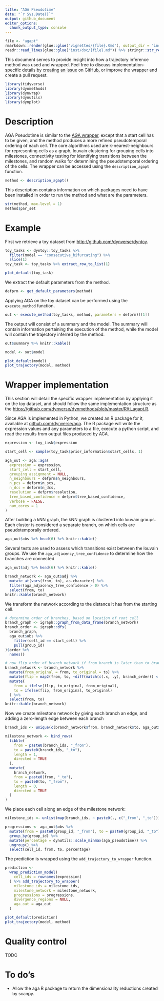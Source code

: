 ```yaml
---
title: "AGA Pseudotime"
date: "`r Sys.Date()`"
output: github_document
editor_options: 
  chunk_output_type: console
---
```


```r
file <- "agapt"
rmarkdown::render(glue::glue("vignettes/{file}.Rmd"), output_dir = "inst/doc/")
readr::read_lines(glue::glue("inst/doc/{file}.md")) %>% stringr::str_replace_all(paste0(rprojroot::find_rstudio_root_file(), "/inst/doc/"), "") %>% readr::write_lines(glue::glue("inst/doc/{file}.md"))
```

This document serves to provide insight into how a trajectory inference method was used and wrapped. 
Feel free to discuss implementation-specific details by [creating an issue](https://github.com/dynverse/dynmethods/issues) on GitHub,
or improve the wrapper and create a pull request.


```r
library(tidyverse)
library(dynmethods)
library(dynwrap)
library(dynutils)
library(dynplot)
```

# Description
AGA Pseudotime is similar to the [AGA wrapper](aga.md), except that a start cell has to be given, and the method produces a 
more refined pseudotemporal ordering of each cell.
The core algorithms used are k-nearest-neighbours for representing cells as a graph, louvain clustering for grouping 
cells into milestones, connectivity testing for identifying transitions between the milestones, and random walks for determining 
the pseudotemporal ordering of the cells.
The wrapper can be accessed using the `description_agapt` function.
```r
method <- description_agapt()
```

This description contains information on which packages need to have been installed in order to run 
the method and what are the parameters.

```r
str(method, max.level = 1)
method$par_set
```

# Example
First we retrieve a toy dataset from [http://github.com/dynverse/dyntoy](dyntoy).
```r
toy_tasks <- dyntoy::toy_tasks %>% 
  filter(model == "consecutive_bifurcating") %>% 
  slice(1)
toy_task <- toy_tasks %>% extract_row_to_list(1)

plot_default(toy_task)
```

We extract the default parameters from the method.
```r
defprm <- get_default_parameters(method)
```

Applying AGA on the toy dataset can be performed using the `execute_method` function.
```r
out <- execute_method(toy_tasks, method, parameters = defprm)[[1]]
```

The output will consist of a summary and the model. The summary will contain information 
pertaining the execution of the method, while the model will contain the trajectory inferred
by the method.

```r
out$summary %>% knitr::kable()

model <- out$model 

plot_default(model)
plot_trajectory(model, method)
```

# Wrapper implementation
This section will detail the specific wrapper implementation by applying it on the toy dataset, 
and should follow the same implementation structure as the [https://github.com/dynverse/dynmethods/blob/master/R/ti_agapt.R](source code).

Since AGA is implemented in Python, we created an R package for it, available at [github.com/dynverse/aga](https://github.com/dynverse/aga).
The R package will write the expression values and any parameters to a file, execute a python script, and read the results from output files produced by AGA.
```r
expression <- toy_task$expression

start_cell <- sample(toy_task$prior_information$start_cells, 1)

aga_out <- aga::aga(
  expression = expression,
  start_cell = start_cell,
  grouping_assignment = NULL,
  n_neighbours = defprm$n_neighbours,
  n_pcs = defprm$n_pcs,
  n_dcs = defprm$n_dcs,
  resolution = defprm$resolution,
  tree_based_confidence = defprm$tree_based_confidence,
  verbose = FALSE,
  num_cores = 1
)
```


After building a kNN graph, the kNN graph is clustered into louvain groups. 
Each cluster is considered a separate branch, on which cells are pseudotemporally ordered.
```r
aga_out$obs %>% head(6) %>% knitr::kable()
```

Several tests are used to assess which transitions exist between the louvain groups. 
We use the `aga_adjacency_tree_confidence` to determine how the branches are connected.
```r
aga_out$adj %>% head(6) %>% knitr::kable()
```
```r
branch_network <- aga_out$adj %>%
  mutate_at(vars(from, to), as.character) %>%
  filter(aga_adjacency_tree_confidence > 0) %>%
  select(from, to)
knitr::kable(branch_network)
```

We transform the network according to the distance it has from the starting cell.
```r
# determine order of branches, based on location of root cell
branch_graph <- igraph::graph_from_data_frame(branch_network)
branch_order <- igraph::dfs(
  branch_graph,
  aga_out$obs %>%
    filter(cell_id == start_cell) %>%
    pull(group_id)
)$order %>%
  names()

# now flip order of branch network if from branch is later than to branch
branch_network <- branch_network %>%
  mutate(from_original = from, to_original = to) %>%
  mutate(flip = map2(from, to, ~diff(match(c(.x, .y), branch_order)) < 0)) %>%
  mutate(
    from = ifelse(flip, to_original, from_original),
    to = ifelse(flip, from_original, to_original)
  ) %>%
  select(from, to)
knitr::kable(branch_network)
```


Now we create milestone network by giving each branch an edge, and adding a zero-length edge between each branch
```r
branch_ids <- unique(c(branch_network$from, branch_network$to, aga_out$obs$louvain_groups))

milestone_network <- bind_rows(
  tibble(
    from = paste0(branch_ids, "_from"),
    to = paste0(branch_ids, "_to"),
    length = 1,
    directed = TRUE
  ),
  mutate(
    branch_network, 
    from = paste0(from, "_to"),
    to = paste0(to, "_from"),
    length = 0,
    directed = TRUE
  )
)
```

We place each cell along an edge of the milestone network:
```r
milestone_ids <- unlist(map(branch_ids, ~ paste0(., c("_from", "_to"))))

progressions <- aga_out$obs %>%
  mutate(from = paste0(group_id, "_from"), to = paste0(group_id, "_to")) %>%
  group_by(group_id) %>%
  mutate(percentage = dynutils::scale_minmax(aga_pseudotime)) %>%
  ungroup() %>%
  select(cell_id, from, to, percentage)
```


The prediction is wrapped using the `add_trajectory_to_wrapper` function. 
```r
prediction <- 
  wrap_prediction_model(
    cell_ids = rownames(expression)
  ) %>% add_trajectory_to_wrapper(
    milestone_ids = milestone_ids,
    milestone_network = milestone_network,
    progressions = progressions,
    divergence_regions = NULL,
    aga_out = aga_out
  ) 

plot_default(prediction)
plot_trajectory(model, method)
```

# Quality control
TODO

# To do's
 * Allow the aga R package to return the dimensionality reductions created by scanpy.
